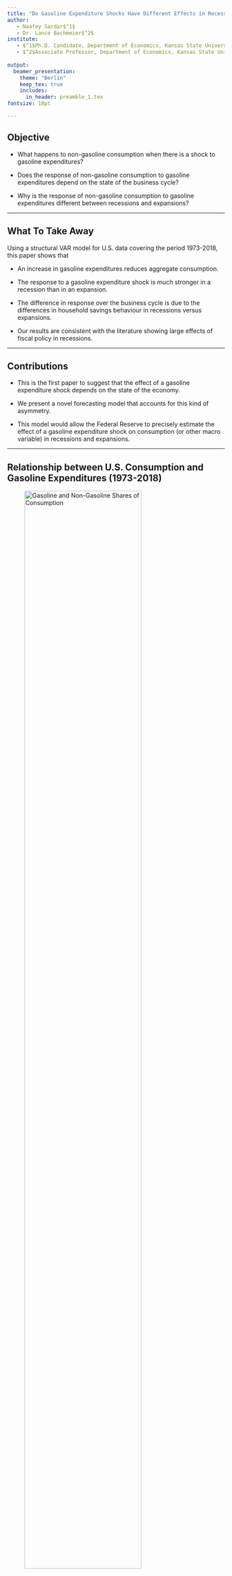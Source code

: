 ```yaml
---
title: "Do Gasoline Expenditure Shocks Have Different Effects in Recessions & Expansions?"
author: 
   - Naafey Sardar$^1$
   - Dr. Lance Bachmeier$^2$
institute: 
   - $^1$Ph.D. Candidate, Department of Economics, Kansas State University
   - $^2$Associate Professor, Department of Economics, Kansas State University
   
output: 
  beamer_presentation: 
    theme: "Berlin"
    keep_tex: true
    includes:
      in_header: preamble_1.tex     
fontsize: 10pt

---
```


## Objective

- What happens to non-gasoline consumption when there is a shock to gasoline expenditures?

- Does the response of non-gasoline consumption to gasoline expenditures depend on the state of the business cycle?

- Why is the response of non-gasoline consumption to gasoline expenditures different between recessions and expansions? 

---

## What To Take Away

Using a structural VAR model for U.S. data covering the period 1973-2018, this paper shows that

- An increase in gasoline expenditures reduces aggregate consumption.

- The response to a gasoline expenditure shock is much stronger in a recession than in an expansion.

- The difference in response over the business cycle is due to the differences in household savings behaviour in recessions versus expansions.

- Our results are consistent with the literature showing large effects of fiscal policy in recessions.

---

## Contributions

- This is the first paper to suggest that the effect of a gasoline expenditure shock depends on the state of the economy.

- We present a novel forecasting model that accounts for this kind of asymmetry. 

- This model would allow the Federal Reserve to precisely estimate the effect of a gasoline expenditure shock on consumption (or other macro variable) in recessions and expansions.    

---

## Relationship between U.S. Consumption and Gasoline Expenditures (1973-2018)

![Gasoline and Non-Gasoline Shares of Consumption](Shares of Consumption.png){width=80%}

---

## Relationship between U.S. Consumption and Gasoline Expenditures (1973-2018)

- Gasoline share of consumption peaked in the early 1980's. 
- Low and stable global oil prices contributed to low shares during the 1990's.
- The more recent increase came in the early 2000's when oil prices increased due to high global oil demand. 

---

## Relationship between U.S. Consumption and Gasoline Expenditures (1973-2018)

- A key question in macroeconomics is how aggregate consumption responds to a shock to gasoline expenditures?
- If gasoline consumption is inelastic in the short-run, a positive shock to gasoline price will 
lead to higher gasoline expenditures, reducing spending on non-gasoline goods and services.

  - Hamilton (2009): Less discretionary income available as gasoline expenditures rise.  
  - Hamilton (1988): As gasoline expenditures increase, demand for energy-consuming goods falls.
  - Farrell and Greig (2015): The MPC for non-energy goods is 0.8 for every dollar saved on gasoline. 
  - Gicheva et al. (2008): Higher gasoline expenditures affects consumers spending on food. 

---

## U.S. Net Imports of Crude Oil (1973-2018)

![U.S. Net Imports of Crude Oil and Petroleum Products](Net Imports.png){width=70%}

- Increase in gasoline expenditures have caused a transfer of U.S. income to foreign oil producers. 

- Higher gasoline expenditures have the same effect as a tax on the U.S. economy and should be expected to reduce aggregate consumption. 

## U.S. Net Imports of Crude Oil

- Jannet Yellen (2011):

"A higher price of imported oil is the equivalent of a tax on consumers. It is a transfer from US consumers to foreign oil producers. The effect should be the same as a tax increase. This tends to have a dampening effect on consumer spending."


- S&P Global Economists Beth Bovino and Satyam Panday (2018):

"This would be tantamount to a tax increase for American households."

---

## Fiscal Policy Literature

- The motivation for our analysis is the recent literature showing that the impact of fiscal policy depends on the state of the economy. 

- Tagkalakis (2008): Tax cuts are more effective in boosting private consumption in recessions.

- Auerbach and Gorodnichenko (2012): Fiscal multipliers are larger in recessions than expansions.

- Jorda and Taylor (2016): Fiscal austerity depresses the economy more in a slump as opposed to a boom. 

---

## Motivation

- Due to the oil-importing nature of the U.S. economy, shocks to gasoline expenditures have the same effect as a change in taxes.

- Fiscal policy has different effects in recessions and expansions. 

- It follows that the effect of a gasoline expenditure shock should depend on the state of the business cycle.

---

## Why Should We Care?

- A finding of economically meaningful asymmetry of this type requires a change to empirical and theoretical macroeconomic models that include energy prices.

- Implications for consumption forecasting.

- A failure to find evidence would cast doubt on the following:

  - Treatment of a gasoline expenditure shock as a change in taxes.
  - Claims that the effect of fiscal policy depends on the state of the economy.
  - Both claims. 

---

## Linear Model

We begin the analysis by estimating a (linear) bivariate structural VAR model,

$$z_{t}=\alpha+\sum_{i=1}^{p}\beta_{i}z_{t-i}+e_{t}$$

- $z_{t}=(\Delta gas_{t}, \Delta c_t)^{\prime}$
- $\Delta gas_{t}$ is the percentage change in gasoline expenditures in quarter t
- $\Delta c_{t}$ is a measure of consumption growth in quarter t
- $e_{t}=(e_{gas,t}, e_{c,t})'$ is a vector of reduced form residuals
- p represents the lag-length, whereas $\alpha$ and $\beta_{i}$ are vectors of coefficients.

---

## Linear Model 

- Gasoline expenditures are defined as the real personal consumption expenditures on gasoline goods and services.

- The four measures of consumption growth we use are:
  - RPCE
  - RPCE: Durables
  - RPCE: Nondurables
  - RPCE: Services

- Estimation of the linear VAR model does not represent an original contribution.

- It provides a benchmark for comparison with results of the nonlinear model.

---

## Data Transformation

- Data on consumption was downloaded from National Income and Product Accounts (NIPA) tables.

- Nominal variables are deflated using the *Price Index for PCE* and transformed into real variables.

- We conduct stationarity tests like the Augmented DF, Phillips-Perron, and ERS modified DF test.

- Results suggest that the real consumption variables are non-stationery in levels but stationery in percentage differences.

----

## Data Transformation

![All tests include an intercept and a linear trend. 5% critical values for the respective tests are:
-3.42, -2.89, -3.42.](Unit Root - Levels.jpg){width=70%}

---

## Data Transformation

![All tests include an intercept and a linear trend. 5% critical values for the respective tests are:
-3.42, -2.89, -3.42.](Unit Root - Diff.jpg){width=70%}

---

## Identification of the Linear Model 

- Our ordering of the variables implies a recursive system with gasoline expenditures ordered first.

- Consumption responds contemporaneously to gasoline expenditures, and not vice versa.

- The Cholesky decomposition of the variance-covariance matrix of reduced form
residuals suggests that,

$$e_t=
\begin{pmatrix}
e_{gas,t}\\ 
e_{c,t}
\end{pmatrix}=
\begin{bmatrix}
1 & 0\\ 
a_{21} & 1 
\end{bmatrix}
\begin{pmatrix}
\varepsilon_{gas,t}\\ 
\varepsilon_{c,t}
\end{pmatrix}$$

$$e_{gas,t}=\varepsilon_{gas,t}$$
$$e_{c,t}=a_{21}\varepsilon_{gas,t}+\varepsilon_{c,t}$$

---

## Identification of the Linear Model

- Metric for judging the plausability of our assumption is to look at the contemporaneous correlations of the VAR residuals.

- If gasoline expenditures are reacting immediately to macroeconomic shocks, it will cause a positive correlations 
between residuals.

- On the other hand, if consumption expenditures are reacting to gasoline expenditures, the correlation will be negative. 


|   Variables        | Correlation ($e_{gas,t}$, $e_{c,t}$)   |  
|:-------------------|:-------------:|
|        RPCE        |      -0.35         | 
|    RPCE:Durables        |      -0.07    | 
|    RPCE:Nondurables     |      -0.26    |  
|    RPCE:Services        |      -0.45    |     

---

## Interpretation of the Structural Shock

What is the structural shock ($\varepsilon_{gas,t}$) capturing?

- Unanticipated changes in the price of gasoline.

- Change in the preferences for larger or smaller vehicles.

- Change in travel patterns.

- Change in commuting behaviour due to fluctuations in house prices.

---

##  Results: Linear Model 

![Response of consumption to a 10% increase in gasoline expenditures.](Aggregate.png){width=55%}

---

##  Results: Linear Model 

![Contribution of each category in driving the response of consumption.](Contribution.png){width=55%}

---

## Interpretation of the Results

- The average household income before taxes for 2017 was $73,572, of which $60,060 was used by households for consumption. 

- Based on our sample, consumers spend $2,000 on gasoline and other energy goods.  

- Following a $200 increase in gasoline expenditures across the course of the year, an average household reduces spending by $389 over the same time period.

- Services spending goes down by $182, durables spending declines by $123, and nondurables decreases by $47. 

---

## Other Categories of Consumption

We also consider the following measures of consumption for our analysis:

- Durables
  - Furnishing Goods    
  - Motor Vehicles
  - Recreational Goods
  
- Nondurables
  - Food and Beverages
  - Clothing
  
- Services
  - Housing and Utilities
  - Transportation 
  - Other (Communication, Education, etc)
  
---

## Results: Other Categories of Consumption

![Response of consumption to a 10% increase in gasoline expenditures](Disaggregated - 1.jpeg){width=80%}

---

## Results: Other Categories of Consumption

![Response of consumption to a 10% increase in gasoline expenditures](Disaggregated - 2.jpeg){width=80%}

---


## Other Categories of Consumption

- A $200 annual increase in gasoline expenditures will force an average household to reduce spending on motor vehicles by $82 over the course of a year.

- Spending on furnishing and other durable household equipment, and clothing goes down by $16 and $10 respectively. 

- Spending on food stays at its original level.

- Public transportation expenditures increase by $9. 

- Expenditures on housing go down by $57, whereas utility bills increase by $11 over the course of a year. 

---

## Crowding Out of Non-Gasoline Spending

- The bivariate VAR model results suggest that as gasoline expenditures increase, consumption falls. 

- This decline in consumption is refered to as the 'discretionary income effect'.

- Once consumers are done paying for gasoline and other gasoline goods, they have less money to spend on other goods and services.

- These results are evidence that an increase in gasoline expenditures has the same effect as an increase in tax on consumers.

---

## Asymmetric Effects Over Business Cycle

- We model the asymmetric response of consumption variables to gasoline expenditure shocks in recessions and expansions using local projections.

- Local projections have the ability to accomodate nonlinear specification. 

- Estimating a linear model for each regime separately will make our estimates imprecise due to insufficient degrees of freedom for recessions.

- On the other hand, a nonlinear model allows us to utilize the entire dataset for our analysis.  

---

## Asymmetric Effects Over Business Cycle

Assuming that consumption growth responds contemporaneously to an increase in gasoline expenditures, the immediate response of consumption growth, $\Delta c_t$, to a gasoline expenditure shock can be estimated with the following regressions.

$$\Delta c_{t}=\alpha+ \sum_{i=0}^{k}\phi_{i}I_{t-i}+\sum_{i=0}^{k}\theta_{i}\triangle y_{t-i}+\sum_{i=1}^{k}\beta_{i}\Delta c_{t-i}+\sum_{i=0}^{k}\gamma_{i}\triangle gas_{t-i}$$

$$+\sum_{i=0}^{k}\delta_{i}inter_{t-i}+\varepsilon_t$$
Where, 
$$inter_{t-i}=I_{t-i} \times \triangle gas_{t-i}$$

---

## Asymmetric Effects Over Business Cycle

We follow AG (2012) and define a recession in the following manner, 
$$I_{t}=\begin{cases}
1 & F(z_{t})\geq0.8\\
0 & F(z_{t})<0.8
\end{cases}$$

The transition function that indicates the state of the economy takes the following functional form, 
$$F(z_t)= \frac{exp(-\gamma (z_t-\bar{d}))}{1+exp(-\gamma (z_t-\bar{d}))}, \gamma>0.$$

Where $z_t$ is equal to the seven quarter moving average growth rate of output and the value of $\gamma$ is calibrated to be equal to 3 so that the economy spends 20% of time in recession, $$Pr(F(z_t)>0.8)=0.2$$

---

## Asymmetric Effects Over Business Cycle

![Estimated values of the AG (2012) transition function](Recession.jpeg){width=90%}

---

## Asymmetric Effects Over Business Cycle

Defining $\Delta gas_0$ as the change in gasoline expenditures in recessions and expansions, and $inter_0$ as the change in gasoline expenditures in recessions, the contemporaneous response of $\Delta c_t$, $\Delta c_0$ is defined as 
$$\Delta c_{0}=\hat{\gamma}_{0}\triangle gas_{0}+\hat{\delta}_{0}inter_{0}$$

$$\Delta c_{0}^{rec}=\hat{\gamma}_{0}\triangle gas_{0}+\hat{\delta}_{0}inter_{0}$$

$$\Delta c_{0}^{exp}=\hat{\gamma}_{0}\triangle gas_{0}$$


Since the shock under study is a 10% increase in gasoline expenditures $\triangle gas_{0}=0.1$. For a 10% shock in recessions, $inter_{0}=0.1$. For expansions, on the other hand, $inter_{0}=0$ since $I_{t}=0$. 

--- 

## Asymmetric Effects Over Business Cycle

We then define the initial response vector for each regime,
$$d_{i}^{rec}=\begin{bmatrix}\Delta c_{0}^{rec} & \triangle gas_{0} & inter_{0}\end{bmatrix}$$

$$d_{i}^{exp}=\begin{bmatrix}\Delta c_{0}^{exp} & \triangle gas_{0} & 0\end{bmatrix}$$

The s-period impulse responses are then calculated by estimating a reduced form regression,
$$\Delta c_{t}=\alpha+\sum_{i=1}^{k}\phi_{i}I_{t-i}+\sum_{i=1}^{k}\theta_{i}\triangle y_{t-i}+\sum_{i=1}^{k}\beta_{i}\Delta c_{t-i}+\sum_{i=1}^{k}\gamma_{i}\triangle gas_{t-i}$$
$$+\sum_{i=1}^{k}\delta_{i}inter_{t-i}+\varepsilon_{t}$$

---

## Asymmetric Effects Over Business Cycle

The response for both regimes is calculated using the following,
$$\hat{IR}_{s}^{rec}=\Phi_{s}d_{i}^{rec}=\hat{\beta}_{s}\Delta c_{0}+\hat{\gamma}_{s}\triangle gas_{0}+\hat{\delta}_{s}inter_{0}$$

and
$$\hat{IR}_{s}^{exp}=\Phi_{s}d_{i}^{exp}=\hat{\beta}_{s}\Delta c_{0}+\hat{\gamma}_{s}\triangle gas_{0}$$

where
$$\Phi_{s}=\begin{bmatrix}\hat{\beta}_{s} & \hat{\gamma}_{s} & \hat{\delta}_{s}\end{bmatrix}$$

---

## Asymmetric Effects Over Business Cycle

- Once we construct the impulse responses for both regimes, we can calculate the cumulative impulse response functions. 

- The rationale to use cumulative impulse responses is that it allows us to calculate the deviation of consumption from its’ long-run level.

$$CIR_{s}^{rec}=\sum_{j=0}^{s}\widehat{IR}_{j}^{rec}$$

$$CIR_{s}^{exp}=\sum_{j=0}^{s}\widehat{IR}_{j}^{exp}$$

---

## Asymmetric Effects Over Business Cycle

In order to calculate the asymmetric response of $c_{t}$ to gasoline expenditure shocks, we take the difference between the impulse responses across recessions and expansions.

$$CIR_{s}^{rec}-CIR_{s}^{exp}=\sum_{j=0}^{s}\widehat{IR}_{j}^{rec}-\sum_{j=0}^{s}\widehat{IR}_{j}^{exp}$$

$$\triangle CIR_{s}=\sum_{j=0}^{s}\widehat{IR}_{j}^{rec}-\sum_{j=0}^{s}\widehat{IR}_{j}^{exp}$$

If $\triangle CIR_{s}<0$, this means the response of consumption, $c_{t}$ is stronger in a recession as compared to an expansion. $\triangle CIR_{s}>0$ suggests the opposite.

---

## Results: Asymmetric Effects Over Business Cycle

![Response of consumption to a 10% increase in gasoline expenditures. Solid line is the response in a recession, whereas the corresponding dashed line is the response in an expansion.](Asymmetry - Aggregated.png){width=60%}

---

## Results: Asymmetric Effects Over Business Cycle

- Non-gasoline consumption decreases by around 2% more in recessions as opposed to in expansions. 

- Durables PCE decreases by almost 5.20% more following the shock in recessions.

- The difference in response among nondurables and services is -1.45% and -1.43% respectively.  

- The highly elastic nature of durable goods explains the big drop. 

---

## Results: Asymmetric Effects Over Business Cycle

![Solid line represents the difference in response, whereas the corresponding dashed line is the 95% confidence interval.](Difference - Aggregated.png){width=60%}

---

## Results: Asymmetric Effects Over Business Cycle 

![The top row indicates the response of consumption to a 10% increase in gasoline expenditures, whereas the lower row represents the difference in response across regimes with the corresponding dashed lines are the 95% confidence interval.](Asymmetry - 1.jpeg){width=80%}

---

## Results: Asymmetric Effects Over Business Cycle 

![The top row indicates the response of consumption to a 10% increase in gasoline expenditures, whereas the lower row represents the difference in response across regimes with the corresponding dashed lines are the 95% confidence interval.](Asymmetry - 2.jpeg){width=80%}

---

## Results: Asymmetric Effects Over Business Cycle 

![The top row indicates the response of consumption to a 10% increase in gasoline expenditures, whereas the lower row represents the difference in response across regimes with the corresponding dashed lines are the 95% confidence interval.](Asymmetry - 3.jpeg){width=80%}

---

## Interpretation of the Results

- In dollar terms, a $200 increase in gasoline expenditures for any year reduces total non-gasoline spending for an average household by $1,545 in recessions and $383 in expansions. 

- Durables lose out by $530 in recessions as opposed to $137 in expansions. 

- Spending on nondurables decreases by $249 in recessions and $55 in expansions. 

- On the other hand, services spending goes down by $689 in recessions as opposed to $156 in expansions. 

---

## Source of Asymmetry

- Precautionary Savings Effect: Edelstein and Kilian (2009)

- We reestimate the nonlinear model using personal savings as the dependent variable,
$$Personal\;Savings=Disposable\;Income-Personal\;Outlays. $$

- The estimates from our model suggest that a 10% increase in gasoline expenditures over the course of a year 
increases savings by 3.57% in recessions as opposed to 0.92% in expansions.

---

## Source of Asymmetry

- The difference in response of savings indicates that the precautionary savings channel is amplified in recessions.

- A $200 increase in gasoline expenditures increases private savings by $398 in recessions and $60 in expansions.

- As gasoline expenditures increase in recessions, consumers become skeptical about the future path of the economy.

- Consumers increase their savings by more because they perceive a higher likelihood of unemployment during recessions. 

---

## Why Should We Care? (Change)

- A finding of economically meaningful asymmetry of requires a change to empirical and theoretical macroeconomic models that include energy prices.

- This suggests that the Federal Reserve's consumption forecasting models need to account for this asymmetric behaviour.

- Forecasts with the linear model might underestimate the effects of gasoline expenditure shocks. (Add details about models being forecasted.)

---

## Forecasting Implications 

![Consumption forecasts following a 10% increase in gasoline expenditures.](Forecasts - PCE.jpeg){width=85%}

---

## Forecasting Implications 

![Consumption forecasts following a 10% increase in gasoline expenditures.](Nondurables Services.jpeg)


---

## Alternative Recession Dates

- Different measures of recessions have been proposed in the literature, i.e. unemployment rate, capacity utilization, and output gap. 

- We reestimate our model using an alternative recession date proposed by Hamilton. 

- Hamilton like AG (2012), also estimates recession dates,
$$P(Recession|GDP)=\frac{P(Recession\bigcap GDP)}{P(GDP)}$$

---

## Alternative Recession Dates (Change)

![Responses and Difference in Response.](Hamilton.png){width=70%}

---

## Alternative Measure of Shock 

- We also redo the analysis using real price of gasoline. 

$$\Delta c_{t}=\alpha+ \sum_{i=0}^{k}\phi_{i}I_{t-i}+\sum_{i=0}^{k}\theta_{i}\triangle y_{t-i}+\sum_{i=1}^{k}\beta_{i}\Delta c_{t-i}+\sum_{i=0}^{k}\gamma_{i}\triangle rpg_{t-i}$$

$$+\sum_{i=0}^{k}\delta_{i}inter_{t-i}+\varepsilon_t$$
Where, 
$$inter_{t-i}=I_{t-i} \times \triangle rpg_{t-i}$$

---

## Alternative Measure of Shock (Change)

![Response of consumption to a 10% increase in real price of gasoline.](RPG.jpg)

---

## Positive versus Negative Shocks

- We also consider the response of consumption to negative gasoline expenditure shocks.

- Oil price decreases cause a transfer of wealth from oil-exporting to oil-importing countries.

- A decrease in gasoline expenditures frees up a portion of income, consequently, increasing spending on non-gasoline goods and services. 

---

## Positive versus Negative Shocks

![Response of consumption to a 10% decrease in gasoline expenditures.](Decreases.jpg)

---

## Conclusion

- An increase in gasoline expenditures has the same effect as a tax on U.S. consumers, because it transfers a portion of theirincome to foreign oil producers and depresses non-gasoline consumption.

- We find evidence that the effect of a gasoline expenditure shock depends on the state of the business cycle.

- The response to a gasoline expenditure shock is much stronger in a recession than in an expansion.

- We present a forecasting model that accounts for the asymmetric behaviour of consumption to a gasoline expenditure shock across recessions and expansions.

---

## Conclusion

- The difference in response over the business cycle is due to the differences in household savings behaviour in recessions versus expansions.

- Our central estimates are robust to alternative measure of recession and shock as well.

- The extra income generated following a decrease in gasoline expenditures is more effective in boosting consumption during recessions.

---

## Thank You.

\begin{center}
Questions?
\end{center}


